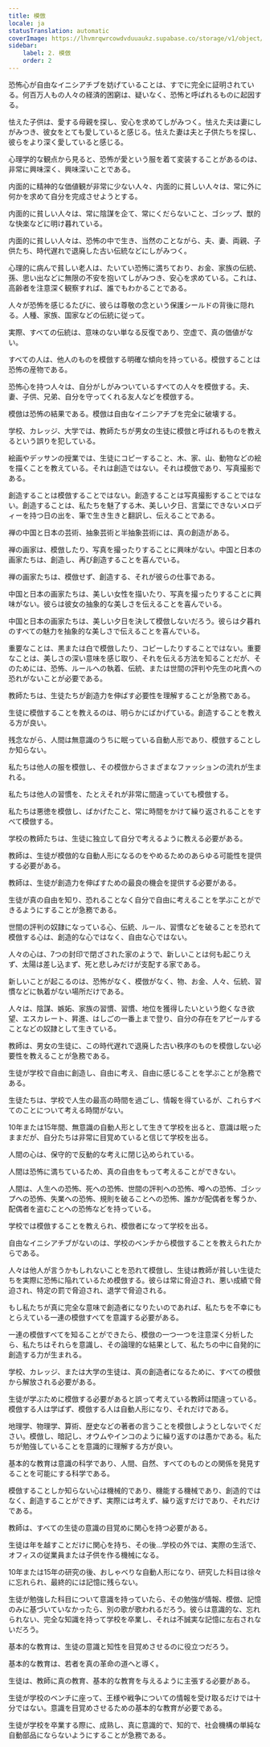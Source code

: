 ```yaml
---
title: 模倣
locale: ja
statusTranslation: automatic
coverImage: https://lhvmrqwrcowdvduuaukz.supabase.co/storage/v1/object/public/strapi-uploads/small_cover-educacion-fundamental.webp-2d51a7828a2b1309555be27f7e2a61a0.webp
sidebar:
    label: 2. 模倣
    order: 2
---
```

恐怖心が自由なイニシアチブを妨げていることは、すでに完全に証明されている。何百万人もの人々の経済的困窮は、疑いなく、恐怖と呼ばれるものに起因する。

怯えた子供は、愛する母親を探し、安心を求めてしがみつく。怯えた夫は妻にしがみつき、彼女をとても愛していると感じる。怯えた妻は夫と子供たちを探し、彼らをより深く愛していると感じる。

心理学的な観点から見ると、恐怖が愛という服を着て変装することがあるのは、非常に興味深く、興味深いことである。

内面的に精神的な価値観が非常に少ない人々、内面的に貧しい人々は、常に外に何かを求めて自分を完成させようとする。

内面的に貧しい人々は、常に陰謀を企て、常にくだらないこと、ゴシップ、獣的な快楽などに明け暮れている。

内面的に貧しい人々は、恐怖の中で生き、当然のことながら、夫、妻、両親、子供たち、時代遅れで退廃した古い伝統などにしがみつく。

心理的に病んで貧しい老人は、たいてい恐怖に満ちており、お金、家族の伝統、孫、思い出などに無限の不安を抱いてしがみつき、安心を求めている。これは、高齢者を注意深く観察すれば、誰でもわかることである。

人々が恐怖を感じるたびに、彼らは尊敬の念という保護シールドの背後に隠れる。人種、家族、国家などの伝統に従って。

実際、すべての伝統は、意味のない単なる反復であり、空虚で、真の価値がない。

すべての人は、他人のものを模倣する明確な傾向を持っている。模倣することは恐怖の産物である。

恐怖心を持つ人々は、自分がしがみついているすべての人々を模倣する。夫、妻、子供、兄弟、自分を守ってくれる友人などを模倣する。

模倣は恐怖の結果である。模倣は自由なイニシアチブを完全に破壊する。

学校、カレッジ、大学では、教師たちが男女の生徒に模倣と呼ばれるものを教えるという誤りを犯している。

絵画やデッサンの授業では、生徒にコピーすること、木、家、山、動物などの絵を描くことを教えている。それは創造ではない。それは模倣であり、写真撮影である。

創造することは模倣することではない。創造することは写真撮影することではない。創造することは、私たちを魅了する木、美しい夕日、言葉にできないメロディーを持つ日の出を、筆で生き生きと翻訳し、伝えることである。

禅の中国と日本の芸術、抽象芸術と半抽象芸術には、真の創造がある。

禅の画家は、模倣したり、写真を撮ったりすることに興味がない。中国と日本の画家たちは、創造し、再び創造することを喜んでいる。

禅の画家たちは、模倣せず、創造する、それが彼らの仕事である。

中国と日本の画家たちは、美しい女性を描いたり、写真を撮ったりすることに興味がない。彼らは彼女の抽象的な美しさを伝えることを喜んでいる。

中国と日本の画家たちは、美しい夕日を決して模倣しないだろう。彼らは夕暮れのすべての魅力を抽象的な美しさで伝えることを喜んでいる。

重要なことは、黒または白で模倣したり、コピーしたりすることではない。重要なことは、美しさの深い意味を感じ取り、それを伝える方法を知ることだが、そのためには、恐怖、ルールへの執着、伝統、または世間の評判や先生の叱責への恐れがないことが必要である。

教師たちは、生徒たちが創造力を伸ばす必要性を理解することが急務である。

生徒に模倣することを教えるのは、明らかにばかげている。創造することを教える方が良い。

残念ながら、人間は無意識のうちに眠っている自動人形であり、模倣することしか知らない。

私たちは他人の服を模倣し、その模倣からさまざまなファッションの流れが生まれる。

私たちは他人の習慣を、たとえそれが非常に間違っていても模倣する。

私たちは悪徳を模倣し、ばかげたこと、常に時間をかけて繰り返されることをすべて模倣する。

学校の教師たちは、生徒に独立して自分で考えるように教える必要がある。

教師は、生徒が模倣的な自動人形になるのをやめるためのあらゆる可能性を提供する必要がある。

教師は、生徒が創造力を伸ばすための最良の機会を提供する必要がある。

生徒が真の自由を知り、恐れることなく自分で自由に考えることを学ぶことができるようにすることが急務である。

世間の評判の奴隷になっている心、伝統、ルール、習慣などを破ることを恐れて模倣する心は、創造的な心ではなく、自由な心ではない。

人々の心は、7つの封印で閉ざされた家のようで、新しいことは何も起こりえず、太陽は差し込まず、死と悲しみだけが支配する家である。

新しいことが起こるのは、恐怖がなく、模倣がなく、物、お金、人々、伝統、習慣などに執着がない場所だけである。

人々は、陰謀、嫉妬、家族の習慣、習慣、地位を獲得したいという飽くなき欲望、エスカレート、昇進、はしごの一番上まで登り、自分の存在をアピールすることなどの奴隷として生きている。

教師は、男女の生徒に、この時代遅れで退廃した古い秩序のものを模倣しない必要性を教えることが急務である。

生徒が学校で自由に創造し、自由に考え、自由に感じることを学ぶことが急務である。

生徒たちは、学校で人生の最高の時間を過ごし、情報を得ているが、これらすべてのことについて考える時間がない。

10年または15年間、無意識の自動人形として生きて学校を出ると、意識は眠ったままだが、自分たちは非常に目覚めていると信じて学校を出る。

人間の心は、保守的で反動的な考えに閉じ込められている。

人間は恐怖に満ちているため、真の自由をもって考えることができない。

人間は、人生への恐怖、死への恐怖、世間の評判への恐怖、噂への恐怖、ゴシップへの恐怖、失業への恐怖、規則を破ることへの恐怖、誰かが配偶者を奪うか、配偶者を盗むことへの恐怖などを持っている。

学校では模倣することを教えられ、模倣者になって学校を出る。

自由なイニシアチブがないのは、学校のベンチから模倣することを教えられたからである。

人々は他人が言うかもしれないことを恐れて模倣し、生徒は教師が貧しい生徒たちを実際に恐怖に陥れているため模倣する。彼らは常に脅迫され、悪い成績で脅迫され、特定の罰で脅迫され、退学で脅迫される。

もし私たちが真に完全な意味で創造者になりたいのであれば、私たちを不幸にもとらえている一連の模倣すべてを意識する必要がある。

一連の模倣すべてを知ることができたら、模倣の一つ一つを注意深く分析したら、私たちはそれらを意識し、その論理的な結果として、私たちの中に自発的に創造する力が生まれる。

学校、カレッジ、または大学の生徒は、真の創造者になるために、すべての模倣から解放される必要がある。

生徒が学ぶために模倣する必要があると誤って考えている教師は間違っている。模倣する人は学ばず、模倣する人は自動人形になり、それだけである。

地理学、物理学、算術、歴史などの著者の言うことを模倣しようとしないでください。模倣し、暗記し、オウムやインコのように繰り返すのは愚かである。私たちが勉強していることを意識的に理解する方が良い。

基本的な教育は意識の科学であり、人間、自然、すべてのものとの関係を発見することを可能にする科学である。

模倣することしか知らない心は機械的であり、機能する機械であり、創造的ではなく、創造することができず、実際には考えず、繰り返すだけであり、それだけである。

教師は、すべての生徒の意識の目覚めに関心を持つ必要がある。

生徒は年を越すことだけに関心を持ち、その後…学校の外では、実際の生活で、オフィスの従業員または子供を作る機械になる。

10年または15年の研究の後、おしゃべりな自動人形になり、研究した科目は徐々に忘れられ、最終的には記憶に残らない。

生徒が勉強した科目について意識を持っていたら、その勉強が情報、模倣、記憶のみに基づいていなかったら、別の歌が歌われるだろう。彼らは意識的な、忘れられない、完全な知識を持って学校を卒業し、それは不誠実な記憶に左右されないだろう。

基本的な教育は、生徒の意識と知性を目覚めさせるのに役立つだろう。

基本的な教育は、若者を真の革命の道へと導く。

生徒は、教師に真の教育、基本的な教育を与えるように主張する必要がある。

生徒が学校のベンチに座って、王様や戦争についての情報を受け取るだけでは十分ではない。意識を目覚めさせるための基本的な教育が必要である。

生徒が学校を卒業する際に、成熟し、真に意識的で、知的で、社会機構の単純な自動部品にならないようにすることが急務である。


